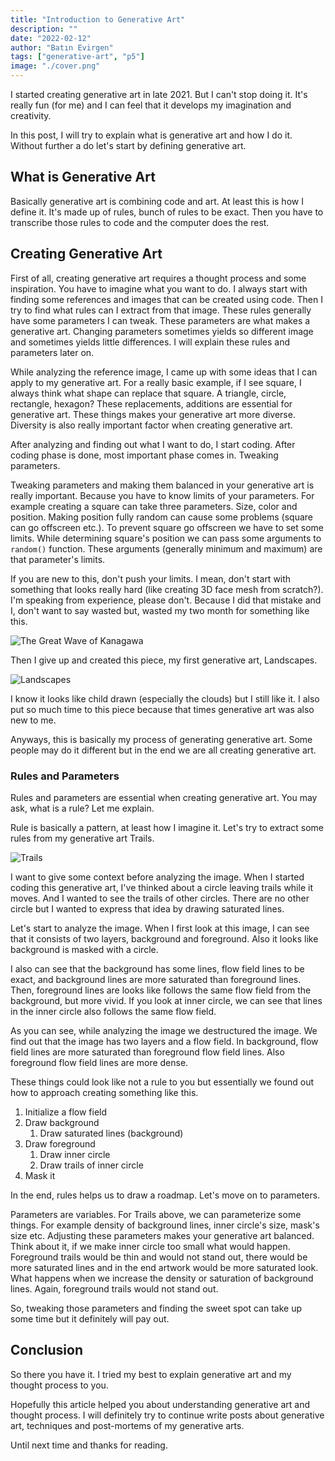 ```yaml
---
title: "Introduction to Generative Art"
description: ""
date: "2022-02-12"
author: "Batın Evirgen"
tags: ["generative-art", "p5"]
image: "./cover.png"
---
```


I started creating generative art in late 2021. But I can't stop doing it. It's really fun (for me) and I can feel that it develops my imagination and creativity.

In this post, I will try to explain what is generative art and how I do it. Without further a do let's start by defining generative art.

## What is Generative Art
Basically generative art is combining code and art. At least this is how I define it. It's made up of rules, bunch of rules to be exact. Then you have to transcribe
those rules to code and the computer does the rest.

## Creating Generative Art
First of all, creating generative art requires a thought process and some inspiration. You have to imagine what you want to do. I always start with finding some
references and images that can be created using code. Then I try to find what rules can I extract from that image. These rules generally have some parameters I can tweak.
These parameters are what makes a generative art. Changing parameters sometimes yields so different image and sometimes yields little differences. I will explain
these rules and parameters later on.

While analyzing the reference image, I came up with some ideas that I can apply to my generative art. For a really basic example, if I see square, I always think
what shape can replace that square. A triangle, circle, rectangle, hexagon? These replacements, additions are essential for generative art. These things makes
your generative art more diverse. Diversity is also really important factor when creating generative art.

After analyzing and finding out what I want to do, I start coding. After coding phase is done, most important phase comes in. Tweaking parameters.

Tweaking parameters and making them balanced in your generative art is really important. Because you have to know limits of your parameters. For example creating
a square can take three parameters. Size, color and position. Making position fully random can cause some problems (square can go offscreen etc.). To prevent square
go offscreen we have to set some limits. While determining square's position we can pass some arguments to `random()` function. These arguments (generally minimum and maximum)
are that parameter's limits.

If you are new to this, don't push your limits. I mean, don't start with something that looks really hard (like creating 3D face mesh from scratch?).
I'm speaking from experience, please don't. Because I did that mistake and I, don't want to say wasted but, wasted my two month for something like this.

![The Great Wave of Kanagawa](./the-great-wave-of-kanagawa.jpg)

Then I give up and created this piece, my first generative art, Landscapes.

![Landscapes](./landscapes-01.png)

I know it looks like child drawn (especially the clouds) but I still like it. I also put so much time to this piece because that times generative art was also new to me.

Anyways, this is basically my process of generating generative art. Some people may do it different but in the end we are all creating generative art.

### Rules and Parameters
Rules and parameters are essential when creating generative art. You may ask, what is a rule? Let me explain.

Rule is basically a pattern, at least how I imagine it. Let's try to extract some rules from my generative art Trails.

![Trails](./trails-01.png)

I want to give some context before analyzing the image. When I started coding this generative art, I've thinked about a circle leaving trails while it moves. And I
wanted to see the trails of other circles. There are no other circle but I wanted to express that idea by drawing saturated lines.

Let's start to analyze the image. When I first look at this image, I can see that it consists of two layers, background and foreground. Also it looks like background
is masked with a circle.

I also can see that the background has some lines, flow field lines to be exact, and background lines are more saturated than foreground lines. Then, foreground lines
are looks like follows the same flow field from the background, but more vivid. If you look at inner circle, we can see that lines in the inner circle also follows the
same flow field.

As you can see, while analyzing the image we destructured the image. We find out that the image has two layers and a flow field. In background, flow field lines are
more saturated than foreground flow field lines. Also foreground flow field lines are more dense.

These things could look like not a rule to you but essentially we found out how to approach creating something like this.

1. Initialize a flow field
2. Draw background
    1. Draw saturated lines (background)
3. Draw foreground
    1. Draw inner circle
    2. Draw trails of inner circle
4. Mask it

In the end, rules helps us to draw a roadmap. Let's move on to parameters.

Parameters are variables. For Trails above, we can parameterize some things. For example density of background lines, inner circle's size, mask's size etc. Adjusting
these parameters makes your generative art balanced. Think about it, if we make inner circle too small what would happen. Foreground trails would be thin and would not
stand out, there would be more saturated lines and in the end artwork would be more saturated look. What happens when we increase the density or saturation of background
lines. Again, foreground trails would not stand out.

So, tweaking those parameters and finding the sweet spot can take up some time but it definitely will pay out.

## Conclusion
So there you have it. I tried my best to explain generative art and my thought process to you.

Hopefully this article helped you about understanding generative art and thought process. I will definitely try to continue write posts about generative art, techniques and
post-mortems of my generative arts.

Until next time and thanks for reading.